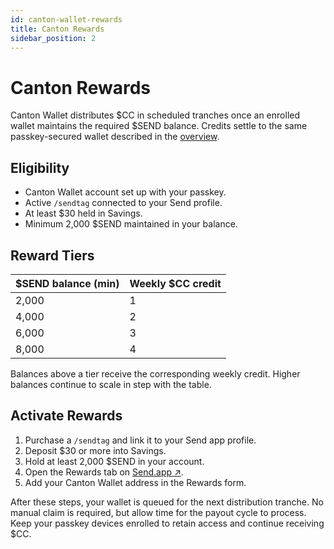 ```yaml
---
id: canton-wallet-rewards
title: Canton Rewards
sidebar_position: 2
---
```


# Canton Rewards

Canton Wallet distributes $CC in scheduled tranches once an enrolled wallet maintains the required $SEND balance. Credits settle to the same passkey-secured wallet described in the [overview](./overview).

## Eligibility

- Canton Wallet account set up with your passkey.
- Active `/sendtag` connected to your Send profile.
- At least $30 held in Savings.
- Minimum 2,000 $SEND maintained in your balance.

## Reward Tiers

| $SEND balance (min) | Weekly $CC credit |
| ------------------- | ----------------- |
| 2,000               | 1                 |
| 4,000               | 2                 |
| 6,000               | 3                 |
| 8,000               | 4                 |

Balances above a tier receive the corresponding weekly credit. Higher balances continue to scale in step with the table.

## Activate Rewards

1. Purchase a `/sendtag` and link it to your Send app profile.
2. Deposit $30 or more into Savings.
3. Hold at least 2,000 $SEND in your account.
4. Open the Rewards tab on <a href="http://send.app" className="multisig-token-link" target="_blank" rel="noreferrer">Send.app ↗</a>.
5. Add your Canton Wallet address in the Rewards form.

After these steps, your wallet is queued for the next distribution tranche. No manual claim is required, but allow time for the payout cycle to process. Keep your passkey devices enrolled to retain access and continue receiving $CC.
